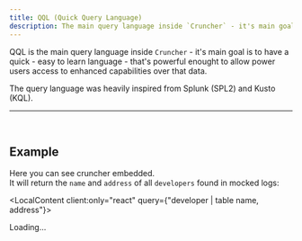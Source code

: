 ```yaml
---
title: QQL (Quick Query Language)
description: The main query language inside `Cruncher` - it's main goal is to have a quick - easy to learn language - that's powerful enought to allow power users access to enhanced capabilities over that data.
---
```



QQL is the main query language inside `Cruncher` - it's main goal is to have a quick - easy to learn language - that's powerful enought to allow power users access to enhanced capabilities over that data.

The query language was heavily inspired from Splunk (SPL2) and Kusto (KQL).  


<hr/>
<br/>

## Example

Here you can see cruncher embedded.  
It will return the `name` and `address` of all `developers` found in mocked logs:


<LocalContent client:only="react" query={"developer | table name, address"}>
    <p>Loading...</p>
</LocalContent>